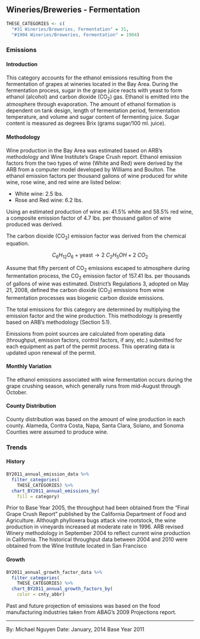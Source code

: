 ## Wineries/Breweries - Fermentation

```r
THESE_CATEGORIES <- c(
  "#31 Wineries/Breweries, Fermentation" = 31,
  "#1904 Wineries/Breweries, Fermentation" = 1904)
```

### Emissions

#### Introduction {-}

This category accounts for the ethanol emissions resulting from the fermentation of grapes at wineries located in the Bay Area. During the fermentation process, sugar in the grape juice reacts with yeast to form ethanol (alcohol) and carbon dioxide (CO~2~) gas. Ethanol is emitted into the atmosphere through evaporation. The amount of ethanol formation is dependent on tank design, length of fermentation period, fermentation temperature, and volume and sugar content of fermenting juice. Sugar content is measured as degrees Brix (grams sugar/100 ml. juice).

#### Methodology {#wineries-fermentation-methodology -}

Wine production in the Bay Area was estimated based on ARB’s methodology and Wine Institute‘s Grape Crush report. Ethanol emission factors from the two types of wine (White and Red) were derived by the ARB from a computer model developed by Williams and Boulton. The ethanol emission factors per thousand gallons of wine produced for white wine, rose wine, and red wine are listed below:

- White wine: 2.5 lbs.
- Rose and Red wine: 6.2 lbs.

Using an estimated production of wine as: 41.5% white and 58.5% red wine, a composite emission factor of 4.7 lbs. per thousand gallon of wine produced was derived.

The carbon dioxide (CO~2~) emission factor was derived from the chemical equation.

$$
C_{6}H_{12}O_{6} + \text{yeast} \rightarrow 2\ C_{2}H_{5}OH + 2\ CO_{2}
$$

Assume that fifty percent of CO~2~ emissions escaped to atmosphere during fermentation process, the CO~2~ emission factor of 157.41 lbs. per thousands of gallons of wine was estimated. District’s Regulations 3, adopted on May 21, 2008, defined the carbon dioxide (CO~2~) emissions from wine fermentation processes was biogenic carbon dioxide emissions.

The total emissions for this category are determined by multiplying the emission factor and the wine production. This methodology is presently based on ARB's methodology (Section 5.1).

Emissions from point sources are calculated from operating data (throughput, emission factors, control factors, if any, etc.) submitted for each equipment as part of the permit process. This operating data is updated upon renewal of the permit.

#### Monthly Variation {-}

The ethanol emissions associated with wine fermentation occurs during the grape crushing season, which generally runs from mid-August through October.

#### County Distribution {-}

County distribution was based on the amount of wine production in each county. Alameda, Contra Costa, Napa, Santa Clara, Solano, and Sonoma Counties were assumed to produce wine.

### Trends

#### History {-}

```r
BY2011_annual_emission_data %>%
  filter_categories(
    THESE_CATEGORIES) %>%
  chart_BY2011_annual_emissions_by(
    fill = category)
```

Prior to Base Year 2005, the throughput had been obtained from the "Final Grape Crush Report" published by the California Department of Food and Agriculture. Although phylloxera bugs attack vine rootstock, the wine production in vineyards increased at moderate rate in 1996. ARB revised Winery methodology in September 2004 to reflect current wine production in California. The historical throughput data between 2004 and 2010 were obtained from the Wine Institute located in San Francisco

#### Growth {-}

```r
BY2011_annual_growth_factor_data %>%
  filter_categories(
    THESE_CATEGORIES) %>%
  chart_BY2011_annual_growth_factors_by(
    color = cnty_abbr)
```

Past and future projection of emissions was based on the food manufacturing industries taken from ABAG’s 2009 Projections report.

***

By: Michael Nguyen 
Date: January, 2014 
Base Year 2011
